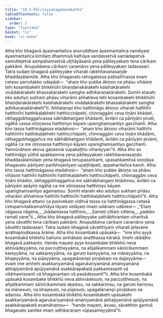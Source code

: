 ```yaml
---
title: "10.5 Pālileyyakagamanakathā"
tableOfContents: false
sidebar:
  order: 5
type: "tipitaka"
basket: "vi"
book: "vi-maha"
---
```



<DynamicBreadcrumb />

<Division number="467" book="vi-maha" bookNo="3" page="499">

<Paragraph number="1997" book="vi-maha">
Atha kho bhagavā āyasmantañca anuruddhaṃ āyasmantañca nandiyaṃ āyasmantañca kimilaṃ dhammiyā kathāya sandassetvā samādapetvā samuttejetvā sampahaṃsetvā uṭṭhāyāsanā yena pālileyyakaṃ tena cārikaṃ pakkāmi. Anupubbena cārikaṃ caramāno yena pālileyyakaṃ tadavasari. Tatra sudaṃ bhagavā pālileyyake viharati rakkhitavanasaṇḍe bhaddasālamūle. Atha kho bhagavato rahogatassa paṭisallīnassa evaṃ cetaso parivitakko udapādi—  “ahaṃ kho pubbe ākiṇṇo na phāsu vihāsiṃ tehi kosambakehi bhikkhūhi bhaṇḍanakārakehi kalahakārakehi vivādakārakehi bhassakārakehi saṃghe adhikaraṇakārakehi. Somhi etarahi eko adutiyo sukhaṃ phāsu viharāmi aññatreva tehi kosambakehi bhikkhūhi bhaṇḍanakārakehi kalahakārakehi vivādakārakehi bhassakārakehi saṃghe adhikaraṇakārakehī”ti.
</Paragraph>

<Paragraph number="1998" book="vi-maha">
Aññataropi kho hatthināgo ākiṇṇo viharati hatthīhi hatthinīhi hatthikaḷabhehi hatthicchāpehi, chinnaggāni ceva tiṇāni khādati, obhaggobhaggañcassa sākhābhaṅgaṃ khādanti, āvilāni ca pānīyāni pivati, ogāhā cassa otiṇṇassa hatthiniyo kāyaṃ upanighaṃsantiyo gacchanti. Atha kho tassa hatthināgassa etadahosi—  “ahaṃ kho ākiṇṇo viharāmi hatthīhi hatthinīhi hatthikaḷabhehi hatthicchāpehi, chinnaggāni ceva tiṇāni khādāmi, obhaggobhaggañca me sākhābhaṅgaṃ khādanti, āvilāni ca pānīyāni pivāmi, ogāhā ca me otiṇṇassa hatthiniyo kāyaṃ upanighaṃsantiyo gacchanti. Yannūnāhaṃ ekova gaṇasmā vūpakaṭṭho vihareyyan”ti. Atha kho so hatthināgo yūthā apakkamma yena pālileyyakaṃ rakkhitavanasaṇḍo bhaddasālamūlaṃ yena bhagavā tenupasaṅkami, upasaṅkamitvā soṇḍāya bhagavato pānīyaṃ paribhojanīyaṃ upaṭṭhāpeti, appaharitañca karoti.
</Paragraph>

<Paragraph number="1999" book="vi-maha">
Atha kho tassa hatthināgassa etadahosi—  “ahaṃ kho pubbe ākiṇṇo na phāsu vihāsiṃ hatthīhi hatthinīhi hatthikaḷabhehi hatthicchāpehi, chinnaggāni ceva tiṇāni khādiṃ, obhaggobhaggañca me sākhābhaṅgaṃ khādiṃsu, āvilāni ca pānīyāni apāyiṃ ogāhā ca me otiṇṇassa hatthiniyo kāyaṃ upanighaṃsantiyo agamaṃsu. Somhi etarahi eko adutiyo sukhaṃ phāsu viharāmi aññatreva hatthīhi hatthinīhi hatthikaḷabhehi hatthicchāpehī”ti.
</Paragraph>

<Paragraph number="2000" book="vi-maha">
Atha kho bhagavā attano ca pavivekaṃ viditvā tassa ca hatthināgassa cetasā cetoparivitakkamaññāya tāyaṃ velāyaṃ imaṃ udānaṃ udānesi—
</Paragraph>

<Paragraph number="2001" type="verses" book="vi-maha">
_“Etaṃ nāgassa nāgena,_  
_īsādantassa hatthino;_  
_Sameti cittaṃ cittena,_  
_yadeko ramatī vane”ti._  

</Paragraph>

<Paragraph number="2002" book="vi-maha">
Atha kho bhagavā pālileyyake yathābhirantaṃ viharitvā yena sāvatthi tena cārikaṃ pakkāmi. Anupubbena cārikaṃ caramāno yena sāvatthi tadavasari. Tatra sudaṃ bhagavā sāvatthiyaṃ viharati jetavane anāthapiṇḍikassa ārāme. Atha kho kosambakā upāsakā—  “ime kho ayyā kosambakā bhikkhū bahuno amhākaṃ anatthassa kārakā. Imehi ubbāḷho bhagavā pakkanto. Handa mayaṃ ayye kosambake bhikkhū neva abhivādeyyāma, na paccuṭṭheyyāma, na añjalikammaṃ sāmīcikammaṃ kareyyāma, na sakkareyyāma, na garuṃ kareyyāma, na māneyyāma, na bhajeyyāma, na pūjeyyāma, upagatānampi piṇḍakaṃ na dajjeyyāma—  evaṃ ime amhehi asakkariyamānā agarukariyamānā amāniyamānā abhajiyamānā apūjiyamānā asakkārapakatā pakkamissanti vā vibbhamissanti vā bhagavantaṃ vā pasādessantī”ti. Atha kho kosambakā upāsakā kosambake bhikkhū neva abhivādesuṃ, na paccuṭṭhesuṃ, na añjalikammaṃ sāmīcikammaṃ akaṃsu, na sakkariṃsu, na garuṃ kariṃsu, na mānesuṃ, na bhajesuṃ, na pūjesuṃ, upagatānampi piṇḍakaṃ na adaṃsu. Atha kho kosambakā bhikkhū kosambakehi upāsakehi asakkariyamānā agarukariyamānā amāniyamānā abhajiyamānā apūjiyamānā asakkārapakatā evamāhaṃsu—  “handa mayaṃ, āvuso, sāvatthiṃ gantvā bhagavato santike imaṃ adhikaraṇaṃ vūpasameyyāmā”ti.
</Paragraph>
</Division>